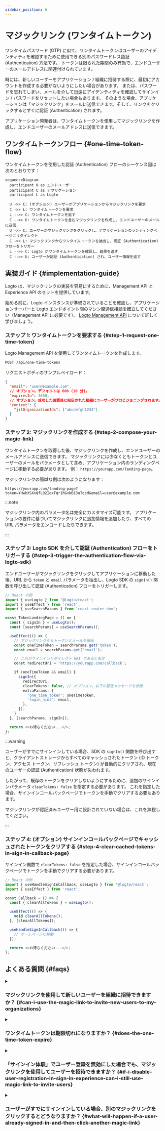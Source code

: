 ```yaml
---
sidebar_position: 6
---
```


# マジックリンク (ワンタイムトークン)


<Availability cloud oss="comingSoon" />

ワンタイムパスワード (OTP) に似て、ワンタイムトークンはユーザーのアイデンティティを確認するために使用できる別のパスワードレス認証 (Authentication) 方法です。
トークンは限られた期間のみ有効で、エンドユーザーのメールアドレスに関連付けられています。

時には、新しいユーザーをアプリケーション / 組織に招待する際に、最初にアカウントを作成する必要がないようにしたい場合があります。
または、パスワードを忘れてしまい、メールを介して迅速にアイデンティティを確認してサインイン / パスワードをリセットしたい場合もあります。
そのような場合、アプリケーションは「マジックリンク」をメールに送信できます。そして、リンクをクリックするとすぐに認証 (Authentication) されます。

アプリケーション開発者は、ワンタイムトークンを使用してマジックリンクを作成し、エンドユーザーのメールアドレスに送信できます。

## ワンタイムトークンフロー \{#one-time-token-flow}

ワンタイムトークンを使用した認証 (Authentication) フローのシーケンス図は次のとおりです：

```mermaid
sequenceDiagram
  participant U as エンドユーザー
  participant C as アプリケーション
  participant L as Logto

  U ->> C: (オプション) ユーザーがアプリケーションからマジックリンクを要求
  C ->> L: ワンタイムトークンを要求
  L -->> C: ワンタイムトークンを返す
  C -->> U: ワンタイムトークンを含むマジックリンクを作成し、エンドユーザーのメールに送信
  U ->> C: ユーザーがマジックリンクをクリックし、アプリケーションのランディングページにリダイレクト
  C ->> L: マジックリンクからワンタイムトークンを抽出し、認証 (Authentication) フローをトリガー
  L -->> C: Logto がワンタイムトークンを確認し、結果を返す
  C -->> U: ユーザーが認証 (Authentication) され、ユーザー情報を返す
```

## 実装ガイド \{#implementation-guide}

Logto は、マジックリンクの実装を容易にするために、Management API と Experience API のセットを提供しています。

始める前に、Logto インスタンスが準備されていることを確認し、アプリケーションサーバーと Logto エンドポイント間のマシン間通信接続を確立してください（Management API に必要です）。 [Logto Management API](/integrate-logto/interact-with-management-api) について詳しく学びましょう。

### ステップ 1: ワンタイムトークンを要求する \{#step-1-request-one-time-token}

Logto Management API を使用してワンタイムトークンを作成します。

```bash
POST /api/one-time-tokens
```

リクエストボディのサンプルペイロード：

```json
{
  "email": "user@example.com",
  // オプション。デフォルトは 600 (10 分)。
  "expiresIn": 3600,
  // オプション。成功した確認後に指定された組織にユーザーがプロビジョニングされます。
  "context": {
    "jitOrganizationIds": ["abcdefgh1234"]
  }
}
```

### ステップ 2: マジックリンクを作成する \{#step-2-compose-your-magic-link}

ワンタイムトークンを取得した後、マジックリンクを作成し、エンドユーザーのメールアドレスに送信できます。
マジックリンクには少なくともトークンとユーザーのメールをパラメータとして含め、アプリケーション内のランディングページに移動する必要があります。
例： `https://yourapp.com/landing-page`。

マジックリンクの簡単な例は次のようになります：

```
https://yourapp.com/landing-page?token=YHwbXSXxQfL02IoxFqr1hGvkB13uTqcd&email=user@example.com
```

:::note

マジックリンク内のパラメータ名は完全にカスタマイズ可能です。
アプリケーションの要件に基づいてマジックリンクに追加情報を追加したり、すべての URL パラメータをエンコードしたりできます。

:::

### ステップ 3: Logto SDK を介して認証 (Authentication) フローをトリガーする \{#step-3-trigger-the-authentication-flow-via-logto-sdk}

エンドユーザーがマジックリンクをクリックしてアプリケーションに移動した後、URL から `token` と `email` パラメータを抽出し、Logto SDK の `signIn()` 関数を呼び出して認証 (Authentication) フローをトリガーします。

```typescript title="TokenLandingPage.tsx"
// React の例
import { useLogto } from '@logto/react';
import { useEffect } from 'react';
import { useSearchParams } from 'react-router-dom';

const TokenLandingPage = () => {
  const { signIn } = useLogto();
  const [searchParams] = useSearchParams();

  useEffect(() => {
    // マジックリンクからトークンとメールを抽出
    const oneTimeToken = searchParams.get('token');
    const email = searchParams.get('email');

    // これがサインインリダイレクト URI であると仮定
    const redirectUri = 'https://yourapp.com/callback';

    if (oneTimeToken && email) {
      signIn({
        redirectUri,
        clearTokens: false, // オプション。以下の警告メッセージを参照
        extraParams: {
          'one_time_token': oneTimeToken,
          'login_hint': email,
        },
      });
    }
  }, [searchParams, signIn]);

  return <>お待ちください...</>;
};
```

:::warning

ユーザーがすでにサインインしている場合、SDK の `signIn()` 関数を呼び出すと、クライアントストレージからすべてのキャッシュされたトークン (ID トークン、アクセス トークン、リフレッシュ トークン) が自動的にクリアされ、現在のユーザーの認証 (Authentication) 状態が失われます。

したがって、既存のトークンをクリアしないようにするために、追加のサインインパラメータ `clearTokens: false` を指定する必要があります。
これを指定した場合、サインインコールバックページでトークンを手動でクリアする必要もあります。

マジックリンクが認証済みユーザー用に設計されていない場合は、これを無視してください。

:::

### ステップ 4: (オプション) サインインコールバックページでキャッシュされたトークンをクリアする \{#step-4-clear-cached-tokens-in-sign-in-callback-page}

サインイン関数で `clearTokens: false` を指定した場合、サインインコールバックページでトークンを手動でクリアする必要があります。

```typescript title="Callback.tsx"
// React の例
import { useHandleSignInCallback, useLogto } from '@logto/react';
import { useEffect } from 'react';

const Callback = () => {
  const { clearAllTokens } = useLogto();

  useEffect(() => {
    void clearAllTokens();
  }, [clearAllTokens]);

  useHandleSignInCallback(() => {
    // ホームページに移動
  });

  return <>お待ちください...</>;
};
```

## よくある質問 \{#faqs}

<details>

<summary>

### マジックリンクを使用して新しいユーザーを組織に招待できますか？ \{#can-i-use-the-magic-link-to-invite-new-users-to-my-organizations}

</summary>

はい、マジックリンクを使用してアプリケーションや組織に新しいユーザーを招待できます。
組織に新しいユーザーを招待したい場合は、リクエストボディで `jitOrganizationIds` を指定するだけです。

ユーザーは確認が成功すると自動的に組織に参加し、デフォルトの組織ロールが割り当てられます。
組織の詳細ページで「ジャストインタイムプロビジョニング」セクションを確認し、組織のデフォルトロールを設定してください。

</details>

<details>

<summary>

### ワンタイムトークンは期限切れになりますか？ \{#does-the-one-time-token-expire}

</summary>

はい、ワンタイムトークンは指定された `expiresIn` 時間（秒単位）後に期限切れになります。デフォルトの有効期限は 10 分です。

</details>

<details>

<summary>

### 「サインイン体験」でユーザー登録を無効にした場合でも、マジックリンクを使用してユーザーを招待できますか？ \{#if-i-disable-user-registration-in-sign-in-experience-can-i-still-use-magic-link-to-invite-users}

</summary>

はい、「サインイン体験」でユーザー登録を無効にしても、マジックリンクを使用してユーザーを招待できます。

</details>

<details>

<summary>

### ユーザーがすでにサインインしている場合、別のマジックリンクをクリックするとどうなりますか？ \{#what-will-happen-if-a-user-already-signed-in-and-then-click-another-magic-link}

</summary>

いくつかのシナリオが考えられます：

1. ユーザーがすでにサインインしており、現在のユーザーアカウントに関連付けられたマジックリンクをクリックした場合。この場合、Logto はワンタイムトークンを確認し、必要に応じてユーザーを指定された組織にプロビジョニングします。
2. ユーザーがすでにサインインしており、別のアカウントに関連付けられたマジックリンクをクリックした場合。この場合、Logto はユーザーに新しいアカウントとして続行するか、現在のアカウントでアプリケーションに戻るかを促します。
   1. ユーザーが新しいアカウントとして続行することを選択した場合、トークンの確認が成功した後に Logto は新しいアカウントに切り替わります。
   2. ユーザーが現在のアカウントに留まることを選択した場合、Logto はトークンを確認せず、現在のアカウントでアプリケーションに戻ります。
3. サインインプロンプトが「login」に設定されているか、「login」を含んでいる場合、Logto はアカウントの切り替えを促さずにワンタイムトークンに関連付けられたアカウントに自動的にサインインします。

</details>
